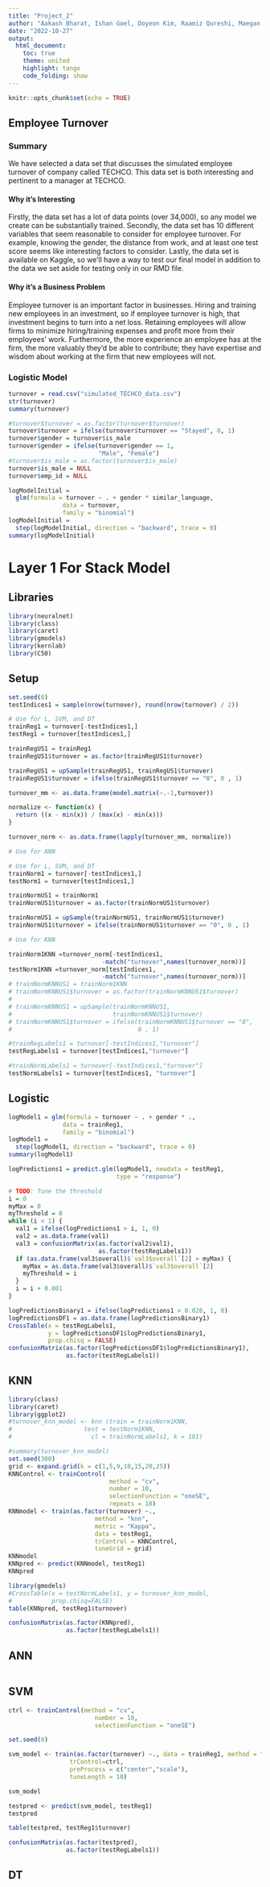 ```yaml
---
title: "Project_2"
author: "Aakash Bharat, Ishan Goel, Doyeon Kim, Raamiz Qureshi, Maegan DeSmet"
date: "2022-10-27"
output:
  html_document:
    toc: true
    theme: united
    highlight: tango
    code_folding: show
---
```


```r
knitr::opts_chunk$set(echo = TRUE)
```

## Employee Turnover

### Summary

We have selected a data set that discusses the simulated employee turnover of company called TECHCO. This data set is both interesting and pertinent to a manager at TECHCO.

#### Why it's Interesting

Firstly, the data set has a lot of data points (over 34,000), so any model we create can be substantially trained. Secondly, the data set has 10 different variables that seem reasonable to consider for employee turnover. For example, knowing the gender, the distance from work, and at least one test score seems like interesting factors to consider. Lastly, the data set is available on Kaggle, so we'll have a way to test our final model in addition to the data we set aside for testing only in our RMD file.

#### Why it's a Business Problem

Employee turnover is an important factor in businesses. Hiring and training new employees in an investment, so if employee turnover is high, that investment begins to turn into a net loss. Retaining employees will allow firms to minimize hiring/training expenses and profit more from their employees' work. Furthermore, the more experience an employee has at the firm, the more valuably they'd be able to contribute; they have expertise and wisdom about working at the firm that new employees will not.

### Logistic Model

```r
turnover = read.csv("simulated_TECHCO_data.csv")
str(turnover)
summary(turnover)
```

```r
#turnover$turnover = as.factor(turnover$turnover)
turnover$turnover = ifelse(turnover$turnover == "Stayed", 0, 1)
turnover$gender = turnover$is_male
turnover$gender = ifelse(turnover$gender == 1,
                         "Male", "Female")
#turnover$is_male = as.factor(turnover$is_male)
turnover$is_male = NULL
turnover$emp_id = NULL
```

```r
logModelInitial =
  glm(formula = turnover ~ . + gender * similar_language,
               data = turnover,
               family = "binomial")
logModelInitial =
  step(logModelInitial, direction = "backward", trace = 0)
summary(logModelInitial)
```
# Layer 1 For Stack Model

## Libraries

```r
library(neuralnet)
library(class)
library(caret)
library(gmodels)
library(kernlab)
library(C50)
```

## Setup

```r
set.seed(0)
testIndices1 = sample(nrow(turnover), round(nrow(turnover) / 2))

# Use for L, SVM, and DT
trainReg1 = turnover[-testIndices1,]
testReg1 = turnover[testIndices1,]

trainRegUS1 = trainReg1
trainRegUS1$turnover = as.factor(trainRegUS1$turnover)

trainRegUS1 = upSample(trainRegUS1, trainRegUS1$turnover)
trainRegUS1$turnover = ifelse(trainRegUS1$turnover == "0", 0 , 1)

turnover_mm <- as.data.frame(model.matrix(~.-1,turnover))

normalize <- function(x) {
  return ((x - min(x)) / (max(x) - min(x)))
}

turnover_norm <- as.data.frame(lapply(turnover_mm, normalize))

# Use for ANN

# Use for L, SVM, and DT
trainNorm1 = turnover[-testIndices1,]
testNorm1 = turnover[testIndices1,]

trainNormUS1 = trainNorm1
trainNormUS1$turnover = as.factor(trainNormUS1$turnover)

trainNormUS1 = upSample(trainNormUS1, trainNormUS1$turnover)
trainNormUS1$turnover = ifelse(trainNormUS1$turnover == "0", 0 , 1)

# Use for KNN

trainNorm1KNN =turnover_norm[-testIndices1,
                          -match("turnover",names(turnover_norm))]
testNorm1KNN =turnover_norm[testIndices1,
                          -match("turnover",names(turnover_norm))]
# trainNormKNNUS1 = trainNorm1KNN
# trainNormKNNUS1$turnover = as.factor(trainNormKNNUS1$turnover)
# 
# trainNormKNNUS1 = upSample(trainNormKNNUS1,
#                            trainNormKNNUS1$turnover)
# trainNormKNNUS1$turnover = ifelse(trainNormKNNUS1$turnover == "0",
#                                   0 , 1)

#trainRegLabels1 = turnover[-testIndices1,"turnover"]
testRegLabels1 = turnover[testIndices1,"turnover"]

#trainNormLabels1 = turnover[-testIndices1,"turnover"]
testNormLabels1 = turnover[testIndices1, "turnover"]

```

## Logistic

```r
logModel1 = glm(formula = turnover ~ . + gender * .,
               data = trainReg1,
               family = "binomial")
logModel1 =
  step(logModel1, direction = "backward", trace = 0)
summary(logModel1)
```
```r
logPredictions1 = predict.glm(logModel1, newdata = testReg1,
                              type = "response")

# TODO: Tune the threshold
i = 0
myMax = 0
myThreshold = 0
while (i < 1) {
  val1 = ifelse(logPredictions1 > i, 1, 0) 
  val2 = as.data.frame(val1)
  val3 = confusionMatrix(as.factor(val2$val1),
                         as.factor(testRegLabels1))
  if (as.data.frame(val3$overall)$`val3$overall`[2] > myMax) {
    myMax = as.data.frame(val3$overall)$`val3$overall`[2]
    myThreshold = i
  }
  i = i + 0.001
}
```
```r
logPredictionsBinary1 = ifelse(logPredictions1 > 0.028, 1, 0)
logPredictionsDF1 = as.data.frame(logPredictionsBinary1)
CrossTable(x = testRegLabels1,
           y = logPredictionsDF1$logPredictionsBinary1,
           prop.chisq = FALSE)
confusionMatrix(as.factor(logPredictionsDF1$logPredictionsBinary1),
                as.factor(testRegLabels1))
```



## KNN
```r
library(class)
library(caret)
library(ggplot2)
#turnover_knn_model <- knn (train = trainNorm1KNN,
#                    test = testNorm1KNN,
#                      cl = trainNormLabels1, k = 101)

#summary(turnover_knn_model)
set.seed(300)
grid <- expand.grid(k = c(1,5,9,10,15,20,25))
KNNControl <- trainControl(
                            method = "cv",
                            number = 10,
                            selectionFunction = "oneSE",
                            repeats = 10)
KNNmodel <- train(as.factor(turnover) ~.,
                        method = "knn",
                        metric = "Kappa",
                        data = testReg1,
                        trControl = KNNControl,
                        tuneGrid = grid)
KNNmodel
KNNpred <- predict(KNNmodel, testReg1)
KNNpred
```
```r
library(gmodels)
#CrossTable(x = testNormLabels1, y = turnover_knn_model, 
#           prop.chisq=FALSE)
table(KNNpred, testReg1$turnover)

confusionMatrix(as.factor(KNNpred),
                as.factor(testRegLabels1))
```

## ANN

```r

```


## SVM

```r
ctrl <- trainControl(method = "cv",
                        number = 10,
                        selectionFunction = "oneSE")

set.seed(0)

svm_model <- train(as.factor(turnover) ~., data = trainReg1, method = "svmLinear",
                 trControl=ctrl,
                 preProcess = c("center","scale"),
                 tuneLength = 10)

svm_model

testpred <- predict(svm_model, testReg1)
testpred

table(testpred, testReg1$turnover)

confusionMatrix(as.factor(testpred),
                as.factor(testRegLabels1))

```


## DT

```r

```

